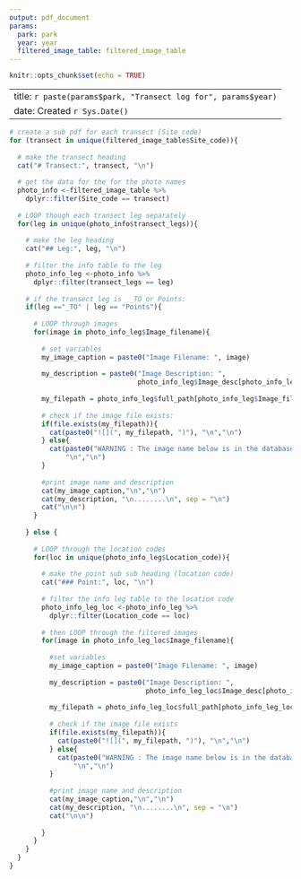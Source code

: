 ```yaml
---
output: pdf_document
params:
  park: park
  year: year
  filtered_image_table: filtered_image_table
---
```


```r
knitr::opts_chunk$set(echo = TRUE)
```

---
title: `r paste(params$park, "Transect log for", params$year)  `
date: Created `r Sys.Date() `
---


```r
# create a sub pdf for each transect (Site_code)
for (transect in unique(filtered_image_table$Site_code)){
  
  # make the transect heading
  cat("# Transect:", transect, "\n")
  
  # get the data for the for the photo names
  photo_info <-filtered_image_table %>% 
    dplyr::filter(Site_code == transect)
  
  # LOOP though each transect leg separately
  for(leg in unique(photo_info$transect_legs)){
    
    # make the leg heading
    cat("## Leg:", leg, "\n")
    
    # filter the info table to the leg
    photo_info_leg <-photo_info %>% 
      dplyr::filter(transect_legs == leg)
    
    # if the transect leg is  _TO or Points:
    if(leg =="_TO" | leg == "Points"){
      
      # LOOP through images
      for(image in photo_info_leg$Image_filename){
        
        # set variables
        my_image_caption = paste0("Image Filename: ", image)
        
        my_description = paste0("Image Description: ",
                                photo_info_leg$Image_desc[photo_info_leg$Image_filename == image] )
        
        my_filepath = photo_info_leg$full_path[photo_info_leg$Image_filename == image]
        
        # check if the image file exists:
        if(file.exists(my_filepath)){
          cat(paste0("![](", my_filepath, ")"), "\n","\n")
        } else{
          cat(paste0("WARNING : The image name below is in the database but does not exist in the image folder"),
              "\n","\n")
        }
        
        #print image name and description       
        cat(my_image_caption,"\n","\n")       
        cat(my_description, "\n........\n", sep = "\n")
        cat("\n\n")
      }
      
    } else {
     
      # LOOP through the location codes
      for(loc in unique(photo_info_leg$Location_code)){
       
        # make the point sub sub heading (location code)
        cat("### Point:", loc, "\n")
        
        # filter the info leg table to the location code
        photo_info_leg_loc <-photo_info_leg %>% 
          dplyr::filter(Location_code == loc)
        
        # then LOOP through the filtered images
        for(image in photo_info_leg_loc$Image_filename){
          
          #set variables
          my_image_caption = paste0("Image Filename: ", image)
          
          my_description = paste0("Image Description: ",
                                  photo_info_leg_loc$Image_desc[photo_info_leg_loc$Image_filename == image] )
          
          my_filepath = photo_info_leg_loc$full_path[photo_info_leg_loc$Image_filename == image]
          
          # check if the image file exists
          if(file.exists(my_filepath)){
            cat(paste0("![](", my_filepath, ")"), "\n","\n")
          } else{
            cat(paste0("WARNING : The image name below is in the database but does not exist in the image folder"),
                "\n","\n")
          }
          
          #print image name and description       
          cat(my_image_caption,"\n","\n")       
          cat(my_description, "\n........\n", sep = "\n")
          cat("\n\n")
          
        } 
      } 
    }
  }
}
```

